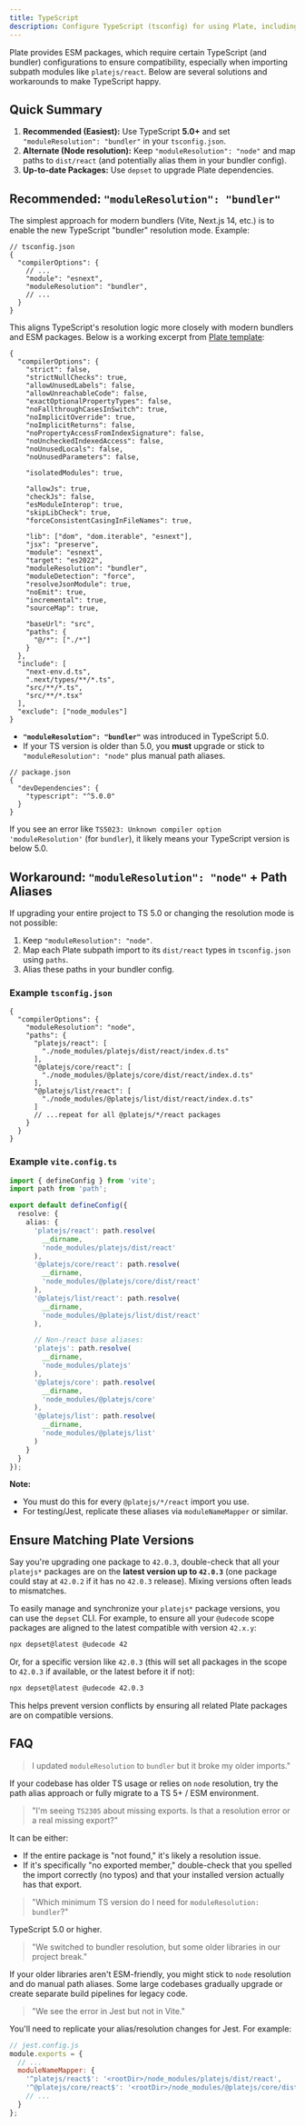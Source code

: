 ```yaml
---
title: TypeScript
description: Configure TypeScript (tsconfig) for using Plate, including module resolution solutions.
---
```


Plate provides ESM packages, which require certain TypeScript (and bundler) configurations to ensure compatibility, especially when importing subpath modules like `platejs/react`. Below are several solutions and workarounds to make TypeScript happy.

## Quick Summary

1. **Recommended (Easiest):** Use TypeScript **5.0+** and set `"moduleResolution": "bundler"` in your `tsconfig.json`.
2. **Alternate (Node resolution):** Keep `"moduleResolution": "node"` and map paths to `dist/react` (and potentially alias them in your bundler config).
3. **Up-to-date Packages:** Use `depset` to upgrade Plate dependencies.


## Recommended: `"moduleResolution": "bundler"`

The simplest approach for modern bundlers (Vite, Next.js 14, etc.) is to enable the new TypeScript "bundler" resolution mode. Example:

```jsonc
// tsconfig.json
{
  "compilerOptions": {
    // ...
    "module": "esnext",
    "moduleResolution": "bundler",
    // ...
  }
}
```

This aligns TypeScript's resolution logic more closely with modern bundlers and ESM packages. Below is a working excerpt from [Plate template](https://github.com/udecode/plate-template):

```jsonc
{
  "compilerOptions": {
    "strict": false,
    "strictNullChecks": true,
    "allowUnusedLabels": false,
    "allowUnreachableCode": false,
    "exactOptionalPropertyTypes": false,
    "noFallthroughCasesInSwitch": true,
    "noImplicitOverride": true,
    "noImplicitReturns": false,
    "noPropertyAccessFromIndexSignature": false,
    "noUncheckedIndexedAccess": false,
    "noUnusedLocals": false,
    "noUnusedParameters": false,

    "isolatedModules": true,

    "allowJs": true,
    "checkJs": false,
    "esModuleInterop": true,
    "skipLibCheck": true,
    "forceConsistentCasingInFileNames": true,

    "lib": ["dom", "dom.iterable", "esnext"],
    "jsx": "preserve",
    "module": "esnext",
    "target": "es2022",
    "moduleResolution": "bundler",
    "moduleDetection": "force",
    "resolveJsonModule": true,
    "noEmit": true,
    "incremental": true,
    "sourceMap": true,

    "baseUrl": "src",
    "paths": {
      "@/*": ["./*"]
    }
  },
  "include": [
    "next-env.d.ts",
    ".next/types/**/*.ts",
    "src/**/*.ts",
    "src/**/*.tsx"
  ],
  "exclude": ["node_modules"]
}
```

- **`"moduleResolution": "bundler"`** was introduced in TypeScript 5.0.
- If your TS version is older than 5.0, you **must** upgrade or stick to `"moduleResolution": "node"` plus manual path aliases.

```jsonc
// package.json
{
  "devDependencies": {
    "typescript": "^5.0.0"
  }
}
```

If you see an error like `TS5023: Unknown compiler option 'moduleResolution'` (for `bundler`), it likely means your TypeScript version is below 5.0.

## Workaround: `"moduleResolution": "node"` + Path Aliases

If upgrading your entire project to TS 5.0 or changing the resolution mode is not possible:

1. Keep `"moduleResolution": "node"`.
2. Map each Plate subpath import to its `dist/react` types in `tsconfig.json` using `paths`.
3. Alias these paths in your bundler config.

### Example `tsconfig.json`

```jsonc
{
  "compilerOptions": {
    "moduleResolution": "node",
    "paths": {
      "platejs/react": [
        "./node_modules/platejs/dist/react/index.d.ts"
      ],
      "@platejs/core/react": [
        "./node_modules/@platejs/core/dist/react/index.d.ts"
      ],
      "@platejs/list/react": [
        "./node_modules/@platejs/list/dist/react/index.d.ts"
      ]
      // ...repeat for all @platejs/*/react packages
    }
  }
}
```

### Example `vite.config.ts`

```ts
import { defineConfig } from 'vite';
import path from 'path';

export default defineConfig({
  resolve: {
    alias: {
      'platejs/react': path.resolve(
        __dirname,
        'node_modules/platejs/dist/react'
      ),
      '@platejs/core/react': path.resolve(
        __dirname,
        'node_modules/@platejs/core/dist/react'
      ),
      '@platejs/list/react': path.resolve(
        __dirname,
        'node_modules/@platejs/list/dist/react'
      ),

      // Non-/react base aliases:
      'platejs': path.resolve(
        __dirname,
        'node_modules/platejs'
      ),
      '@platejs/core': path.resolve(
        __dirname,
        'node_modules/@platejs/core'
      ),
      '@platejs/list': path.resolve(
        __dirname,
        'node_modules/@platejs/list'
      )
    }
  }
});
```

**Note:**
- You must do this for every `@platejs/*/react` import you use.  
- For testing/Jest, replicate these aliases via `moduleNameMapper` or similar.

## Ensure Matching Plate Versions

Say you're upgrading one package to `42.0.3`, double-check that all your `platejs*` packages are on the **latest version up to `42.0.3`** (one package could stay at `42.0.2` if it has no `42.0.3` release). Mixing versions often leads to mismatches.

To easily manage and synchronize your `platejs*` package versions, you can use the `depset` CLI. For example, to ensure all your `@udecode` scope packages are aligned to the latest compatible with version `42.x.y`:

```bash
npx depset@latest @udecode 42
```

Or, for a specific version like `42.0.3` (this will set all packages in the scope to `42.0.3` if available, or the latest before it if not):

```bash
npx depset@latest @udecode 42.0.3
```

This helps prevent version conflicts by ensuring all related Plate packages are on compatible versions.

## FAQ

> I updated `moduleResolution` to `bundler` but it broke my older imports."

If your codebase has older TS usage or relies on `node` resolution, try the path alias approach or fully migrate to a TS 5+ / ESM environment.

> "I'm seeing `TS2305` about missing exports. Is that a resolution error or a real missing export?"  

It can be either:
- If the entire package is "not found," it's likely a resolution issue.  
- If it's specifically "no exported member," double-check that you spelled the import correctly (no typos) and that your installed version actually has that export.

> "Which minimum TS version do I need for `moduleResolution: bundler`?"  

TypeScript 5.0 or higher.

> "We switched to bundler resolution, but some older libraries in our project break."  

If your older libraries aren't ESM-friendly, you might stick to `node` resolution and do manual path aliases. Some large codebases gradually upgrade or create separate build pipelines for legacy code.

> "We see the error in Jest but not in Vite."  

You'll need to replicate your alias/resolution changes for Jest. For example:

```js
// jest.config.js
module.exports = {
  // ...
  moduleNameMapper: {
    '^platejs/react$': '<rootDir>/node_modules/platejs/dist/react',
    '^@platejs/core/react$': '<rootDir>/node_modules/@platejs/core/dist/react',
    // ...
  }
};
```
